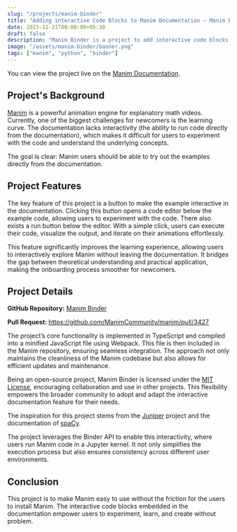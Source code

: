 ```yaml
---
slug: "/projects/manim-binder"
title: "Adding interactive Code Blocks to Manim Documentation — Manim Binder"
date: 2023-11-21T00:00:00+05:30
draft: false
description: "Manim Binder is a project to add interactive code blocks to Manim documentation. It allows users to run Manim code directly from the documentation."
image: "/assets/manim-binder/banner.png"
tags: ["manim", "python", "binder"]
---
```


You can view the project live on the
[Manim Documentation](https://docs.manim.community/en/stable/examples.html).

## Project's Background

[Manim](https://manim.community) is a powerful animation engine for explanatory
math videos. Currently, one of the biggest challenges for newcomers is the
learning curve. The documentation lacks interactivity (the ability to run code
directly from the documentation), which makes it difficult for users to experiment
with the code and understand the underlying concepts.

The goal is clear: Manim users should be able to try out the examples directly
from the documentation.

## Project Features

The key feature of this project is a button to make the example interactive in
the documentation. Clicking this button opens a code editor below the example code,
allowing users to experiment with the code. There also exists a run button below the
editor. With a simple click, users can execute their code, visualize the output,
and iterate on their animations effortlessly.

This feature significantly improves the learning experience, allowing users to
interactively explore Manim without leaving the documentation. It bridges the
gap between theoretical understanding and practical application, making the onboarding
process smoother for newcomers.

## Project Details

**GitHub Repository:** [Manim Binder](https://github.com/naveen521kk/manim-binder)

**Pull Request:** https://github.com/ManimCommunity/manim/pull/3427

The project’s core functionality is implemented in TypeScript and compiled into
a minified JavaScript file using Webpack. This file is then included in the Manim
repository, ensuring seamless integration. The approach not only maintains the
cleanliness of the Manim codebase but also allows for efficient updates and
maintenance.

Being an open-source project, Manim Binder is licensed under the 
[MIT License](https://github.com/naveen521kk/manim-binder/blob/main/LICENSE),
encouraging collaboration and use in other projects. This flexibility empowers
the broader community to adopt and adapt the interactive documentation feature
for their needs.

The inspiration for this project stems from the
[Juniper](https://github.com/ines/juniper) project and the
documentation of [spaCy](https://spacy.io/).

The project leverages the Binder API to enable this interactivity, where
users run Manim code in a Jupyter kernel. It not only simplifies the execution
process but also ensures consistency across different user environments.

## Conclusion

This project is to make Manim easy to use without the friction for the users
to install Manim. The interactive code blocks embedded in the documentation
empower users to experiment, learn, and create without problem.
